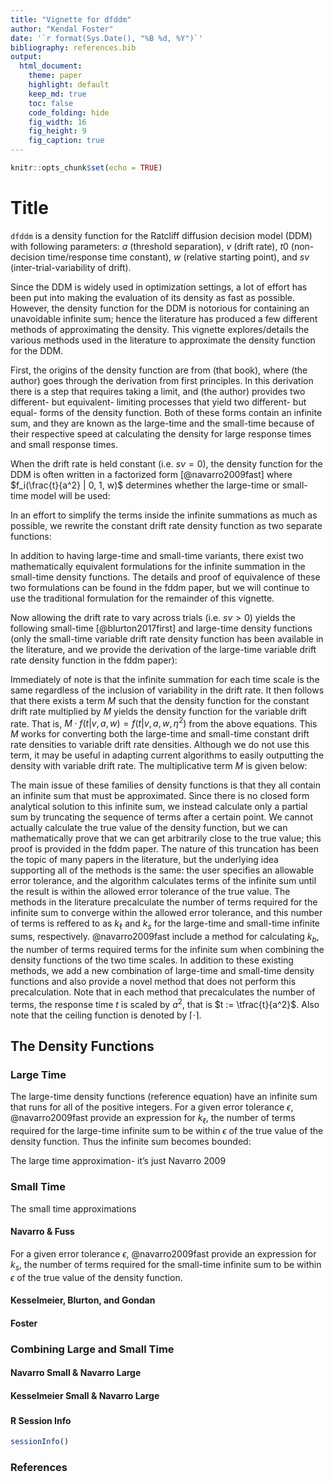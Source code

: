 ```yaml
---
title: "Vignette for dfddm"
author: "Kendal Foster"
date: '`r format(Sys.Date(), "%B %d, %Y")`'
bibliography: references.bib
output:
  html_document:
    theme: paper
    highlight: default
    keep_md: true
    toc: false
    code_folding: hide
    fig_width: 16
    fig_height: 9
    fig_caption: true
---
```


```r
knitr::opts_chunk$set(echo = TRUE)
```

# Title


`dfddm` is a density function for the Ratcliff diffusion decision model (DDM) with following parameters: $a$ (threshold separation), $v$ (drift rate), $t0$ (non-decision time/response time constant), $w$ (relative starting point), and $sv$ (inter-trial-variability of drift).

Since the DDM is widely used in optimization settings, a lot of effort has been put into making the evaluation of its density as fast as possible. However, the density function for the DDM is notorious for containing an unavoidable infinite sum; hence the literature has produced a few different methods of approximating the density. This vignette explores/details the various methods used in the literature to approximate the density function for the DDM.

First, the origins of the density function are from (that book), where (the author) goes through the derivation from first principles. In this derivation there is a step that requires taking a limit, and (the author) provides two different- but equivalent- limiting processes that yield two different- but equal- forms of the density function. Both of these forms contain an infinite sum, and they are known as the large-time and the small-time because of their respective speed at calculating the density for large response times and small response times.

When the drift rate is held constant (i.e. $sv = 0$), the density function for the DDM is often written in a factorized form [@navarro2009fast]
\begin{equation}
	f(t ~|~ v, a, w) = \frac{1}{a^2} \exp \left( -vaw -\frac{v^2 t}{2} \right) f_i \left( \frac{t}{a^2} ~\Big\vert~ 0, 1, w \right),
\end{equation}
where $f_i(\frac{t}{a^2} | 0, 1, w)$ determines whether the large-time or small-time model will be used:
\begin{equation}
\begin{aligned}
	f_{i=\ell} (t ~|~ 0, 1, w) &= \pi \sum_{j = 1}^{\infty} j \exp \left( -\frac{j^2 \pi^2 t}{2a^2} \right) \sin \left( j w \pi \right),\\
	f_{i=s} (t ~|~ 0, 1, w) &= \frac{1}{\sqrt{2 \pi t^3}} \sum_{j = -\infty}^{\infty} (w + 2j) \exp \left( -\frac{(w + 2j)^2}{2t} \right).
\end{aligned}
\end{equation}

In an effort to simplify the terms inside the infinite summations as much as possible, we rewrite the constant drift rate density function as two separate functions:
\begin{equation}
\begin{aligned}
	f_\ell(t | v, a, w) &= \frac{\pi}{a^2} e^{ \left( -vaw-\frac{v^2 t}{2} \right)}
										     \sum_{j = 1}^{\infty} j \sin \left( j w \pi \right) \exp{ \left( -\frac{j^2 \pi^2 t}{2a^2} \right)},\\
  f_s(t | v, a, w) &= \frac{a}{\sqrt{2 \pi t^3}} e^{ \left( -vaw-\frac{v^2 t}{2} \right)}
										  \sum_{j = -\infty}^{\infty} (w + 2j) \exp{ \left( -\frac{a^2}{2t} \left( w + 2j \right)^2 \right)}.
\end{aligned}
\tag{1}
\end{equation}


In addition to having large-time and small-time variants, there exist two mathematically equivalent formulations for the infinite summation in the small-time density functions. The details and proof of equivalence of these two formulations can be found in the fddm paper, but we will continue to use the traditional formulation for the remainder of this vignette.

Now allowing the drift rate to vary across trials (i.e. $sv > 0$) yields the following small-time [@blurton2017first] and large-time density functions (only the small-time variable drift rate density function has been available in the literature, and we provide the derivation of the large-time variable drift rate density function in the fddm paper):
\begin{equation}
\begin{aligned}
f_\ell(t | v, \eta^2, a, w) &= \frac{\pi}{a^2 \sqrt{1 + \eta^2 t}}
                               \exp{ \left( \frac{\eta^2 a^2 w^2 -2vaw -v^2 t}{2 (1 + \eta^2 t)} \right)}
															 \sum_{j = 1}^{\infty} j \sin \left( j w \pi \right) \exp{ \left( -\frac{j^2 \pi^2 t}{2a^2} \right)},\\
f_s(t | v, \eta^2, a, w) &= \frac{a}{\sqrt{2 \pi t^3 \left( 1 + \eta^2 t \right)}}
											 			\exp{ \left( \frac{\eta^2 a^2 w^2 -2vaw -v^2 t}{2 (1 + \eta^2 t)} \right)}
											 		 	\sum_{j = -\infty}^{\infty} (w + 2j) \exp{ \left( -\frac{a^2}{2t} \left( w + 2j \right)^2 \right)}.
\end{aligned}
\tag{2}
\end{equation}

Immediately of note is that the infinite summation for each time scale is the same regardless of the inclusion of variability in the drift rate. It then follows that there exists a term $M$ such that the density function for the constant drift rate multiplied by $M$ yields the density function for the variable drift rate. That is, $M \cdot f(t | v, a, w) = f(t | v, a, w, \eta^2)$ from the above equations. This $M$ works for converting both the large-time and small-time constant drift rate densities to variable drift rate densities. Although we do not use this term, it may be useful in adapting current algorithms to easily outputting the density with variable drift rate. The multiplicative term $M$ is given below:
\begin{equation}
  M = \frac{1}{\sqrt{1 + \eta^2 t}} \exp \left( vaw + \frac{v^2 t}{2} + \frac{\eta^2 a^2 w^2 -2vaw -v^2 t}{2 (1 + \eta^2 t)} \right).
\end{equation}

The main issue of these families of density functions is that they all contain an infinite sum that must be approximated. Since there is no closed form analytical solution to this infinite sum, we instead calculate only a partial sum by truncating the sequence of terms after a certain point. We cannot actually calculate the true value of the density function, but we can mathematically prove that we can get arbitrarily close to the true value; this proof is provided in the fddm paper. The nature of this truncation has been the topic of many papers in the literature, but the underlying idea supporting all of the methods is the same: the user specifies an allowable error tolerance, and the algorithm calculates terms of the infinite sum until the result is within the allowed error tolerance of the true value. The methods in the literature precalculate the number of terms required for the infinite sum to converge within the allowed error tolerance, and this number of terms is reffered to as $k_\ell$ and $k_s$ for the large-time and small-time infinite sums, respectively. @navarro2009fast include a method for calculating $k_b$, the number of terms required terms for the infinite sum when combining the density functions of the two time scales. In addition to these existing methods, we add a new combination of large-time and small-time density functions and also provide a novel method that does not perform this precalculation. Note that in each method that precalculates the number of terms, the response time $t$ is scaled by $a^2$, that is $t := \tfrac{t}{a^2}$. Also note that the ceiling function is denoted by $\lceil \cdot \rceil$.


## The Density Functions {.tabset .tabset-fade}

### Large Time

The large-time density functions (reference equation) have an infinite sum that runs for all of the positive integers. For a given error tolerance $\epsilon$, @navarro2009fast provide an expression for $k_\ell$, the number of terms required for the large-time infinite sum to be within $\epsilon$ of the true value of the density function. Thus the infinite sum becomes bounded:
\begin{equation}
  \sum_{j = 1}^{k_\ell^\text{Nav}} j \sin \left( j w \pi \right) \exp{ \left( -\frac{j^2 \pi^2 t}{2a^2} \right)}.
\end{equation}

The large time approximation- it's just Navarro 2009
\begin{equation}
	k_\ell^{\text{Nav}} \left( t, \epsilon \right) = \left\lceil \max \left\{ \sqrt{\frac{-2 \log(\pi t \epsilon)}{\pi^2 t}}, \frac{1}{\pi \sqrt{t}} \right\} \right\rceil.
\tag{L.1}
\end{equation}




### Small Time

The small time approximations


#### Navarro & Fuss
For a given error tolerance $\epsilon$, @navarro2009fast provide an expression for $k_s$, the number of terms required for the small-time infinite sum to be within $\epsilon$ of the true value of the density function.
\begin{equation}
  k_s^{\text{Nav}} \left( t, \epsilon \right) = \left\lceil \max \left\{ 2 + \sqrt{-2t \log(2 \epsilon \sqrt{2 \pi t})}, 1 + \sqrt{t} \right\} \right\rceil.
\tag{S.1}
\end{equation}

#### Kesselmeier, Blurton, and Gondan
\begin{equation}
\begin{aligned}
  k_s^{\text{Kes}} \left( t, w, \epsilon \right) &= \left\lceil \max \left\{ \tfrac{1}{2} \left( \sqrt{2t} - w \right), \tfrac{1}{2} \left( \sqrt{-t (u_\epsilon - \sqrt{-2 u_\epsilon -2})} - w \right) \right\} \right\rceil,\\
  u_\epsilon &= \min \left\{ -1, \log(2 \pi t^2 \epsilon^2) \right\}.
\end{aligned}
\tag{S.2}
\end{equation}

#### Foster





### Combining Large and Small Time

#### Navarro Small & Navarro Large
\begin{equation}
  k_b^\text{Nav} \left( t, w, \epsilon \right) = \min \left\{ k_s^{\text{Nav}}, k_l^{\text{Nav}} \right\}.
\tag{B.1}
\end{equation}

#### Kesselmeier Small & Navarro Large
\begin{equation}
  k_b^{\text{Kes}} \left( t, w, \epsilon \right) = \min \left\{ k_s^{\text{Kes}}, k_l^{\text{Nav}} \right\}.
\tag{B.2}
\end{equation}



</div>
### {-}
#### R Session Info
```r
sessionInfo()
```



### References
